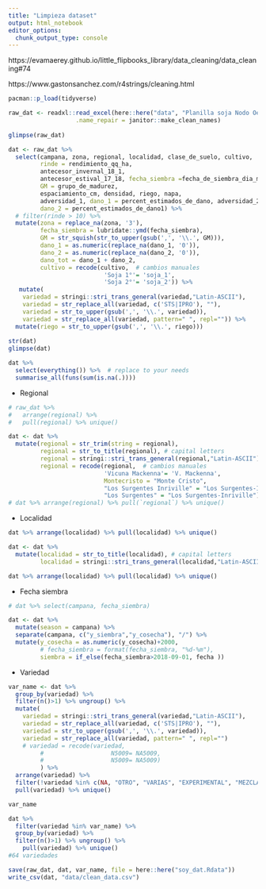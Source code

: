 ```yaml
---
title: "Limpieza dataset"
output: html_notebook
editor_options: 
  chunk_output_type: console
---
```


https://evamaerey.github.io/little_flipbooks_library/data_cleaning/data_cleaning#74 

https://www.gastonsanchez.com/r4strings/cleaning.html

```r
pacman::p_load(tidyverse) 

raw_dat <- readxl::read_excel(here::here("data", "Planilla soja Nodo Oeste - Juanchi.xlsx"),
                   .name_repair = janitor::make_clean_names) 
 
glimpse(raw_dat)
```

```r
dat <- raw_dat %>% 
  select(campana, zona, regional, localidad, clase_de_suelo, cultivo, 
         rinde = rendimiento_qq_ha,
         antecesor_invernal_18_1, 
         antecesor_estival_17_18, fecha_siembra =fecha_de_siembra_dia_mes, variedad, 
         GM = grupo_de_madurez, 
         espaciamiento_cm, densidad, riego, napa, 
         adversidad_1, dano_1 = percent_estimados_de_dano, adversidad_2, 
         dano_2 = percent_estimados_de_dano1) %>% 
  # filter(rinde > 10) %>%
  mutate(zona = replace_na(zona, '3'), 
         fecha_siembra = lubridate::ymd(fecha_siembra), 
         GM = str_squish(str_to_upper(gsub(',', '\\.', GM))), 
         dano_1 = as.numeric(replace_na(dano_1, '0')), 
         dano_2 = as.numeric(replace_na(dano_2, '0')),
         dano_tot = dano_1 + dano_2,
         cultivo = recode(cultivo,  # cambios manuales
                           'Soja 1°'= 'soja_1',
                           'Soja 2°'= 'soja_2')) %>% 
   mutate(
    variedad = stringi::stri_trans_general(variedad,"Latin-ASCII"),
    variedad = str_replace_all(variedad, c('STS|IPRO'), ""),
    variedad = str_to_upper(gsub(',', '\\.', variedad)),
    variedad = str_replace_all(variedad, pattern=" ", repl="")) %>% 
  mutate(riego = str_to_upper(gsub(',', '\\.', riego)))
  
str(dat)
glimpse(dat)
```

```r
dat %>%
  select(everything()) %>%  # replace to your needs
  summarise_all(funs(sum(is.na(.))))
```

- Regional

```r
# raw_dat %>% 
#   arrange(regional) %>%
#   pull(regional) %>% unique()

dat <- dat %>%
  mutate(regional = str_trim(string = regional),
         regional = str_to_title(regional), # capital letters
         regional = stringi::stri_trans_general(regional,"Latin-ASCII"), # sacar acentos
         regional = recode(regional,  # cambios manuales
                           'Vicuna Mackenna'= 'V. Mackenna',
                           Montecristo = "Monte Cristo",
                           "Los Surgentes Inriville" = "Los Surgentes-Inriville",
                           "Los Surgentes" = "Los Surgentes-Inriville"))
# dat %>% arrange(regional) %>% pull(`regional`) %>% unique()
```

- Localidad

```r
dat %>% arrange(localidad) %>% pull(localidad) %>% unique()

dat <- dat %>%
  mutate(localidad = str_to_title(localidad), # capital letters
         localidad = stringi::stri_trans_general(localidad,"Latin-ASCII"))  

dat %>% arrange(localidad) %>% pull(localidad) %>% unique()
```

- Fecha siembra

```r
# dat %>% select(campana, fecha_siembra)

dat <- dat %>% 
  mutate(season = campana) %>% 
  separate(campana, c("y_siembra","y_cosecha"), "/") %>%   
  mutate(y_cosecha = as.numeric(y_cosecha)+2000, 
         # fecha_siembra = format(fecha_siembra, "%d-%m"),
         siembra = if_else(fecha_siembra>2018-09-01, fecha ))  
```

- Variedad

```r
var_name <- dat %>%
  group_by(variedad) %>%
  filter(n()>1) %>% ungroup() %>% 
  mutate(
    variedad = stringi::stri_trans_general(variedad,"Latin-ASCII"),
    variedad = str_replace_all(variedad, c('STS|IPRO'), ""),
    variedad = str_to_upper(gsub(',', '\\.', variedad)),
    variedad = str_replace_all(variedad, pattern=" ", repl="")
    # variedad = recode(variedad,  
         #                   N5009= NA5009,
         #                   N5009= NA5009)
         ) %>% 
  arrange(variedad) %>% 
  filter(!variedad %in% c(NA, "OTRO", "VARIAS", "EXPERIMENTAL", "MEZCLA","0")) %>% 
  pull(variedad) %>% unique() 

var_name

dat %>% 
  filter(variedad %in% var_name) %>% 
  group_by(variedad) %>%
  filter(n()>1) %>% ungroup() %>%
    pull(variedad) %>% unique() 
#64 variedades 
```

```r
save(raw_dat, dat, var_name, file = here::here("soy_dat.Rdata"))
write_csv(dat, "data/clean_data.csv")
```
